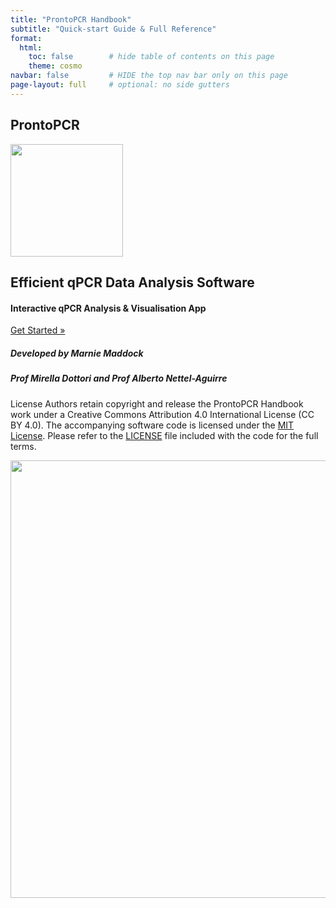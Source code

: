 ```yaml
---
title: "ProntoPCR Handbook"
subtitle: "Quick-start Guide & Full Reference"
format:
  html:
    toc: false        # hide table of contents on this page
    theme: cosmo
navbar: false         # HIDE the top nav bar only on this page
page-layout: full     # optional: no side gutters
---
```


::: {.text-center .mt-1}

# **ProntoPCR**

![](images/dottori_lab_pentagon.svg){width=180px .center}

## Efficient qPCR Data Analysis Software

#### Interactive qPCR Analysis & Visualisation App

[Get Started »](overview.qmd){.btn .btn-primary .btn-lg}

##### **Developed by Marnie Maddock**
##### Prof Mirella Dottori and Prof Alberto Nettel-Aguirre

:::

::: {.my-5} 
:::

::: {.text-center .mt-1 .fs-6}
License Authors retain copyright and release the ProntoPCR Handbook work under a Creative Commons Attribution 4.0 International License (CC BY 4.0). The accompanying software code is licensed under the [MIT License](https://github.com/MarnieMaddock/ProntoPCR/blob/main/LICENSE). Please refer to the [LICENSE](https://github.com/MarnieMaddock/ProntoPCR/blob/main/LICENSE) file included with the code for the full terms.


![](images/footer.svg){width=700px .center}
:::
